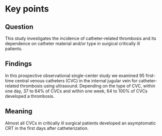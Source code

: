 # Key points

## Question

This study investigates the incidence of catheter-related thrombosis and its
dependence on catheter material and/or type in surgical critically ill patients.

## Findings

In this prospective observational single-center study we examined 95 first-time
central venous catheters (CVC) in the internal jugular vein for catheter-related
thrombosis using ultrasound.
Depending on the type of CVC, within one day, 37 to 64% of CVCs and within one
week, 64 to 100% of CVCs developed a thrombosis.

## Meaning

Almost all CVCs in critically ill surgical patients developed an asymptomatic
CRT in the first days after catheterization.
